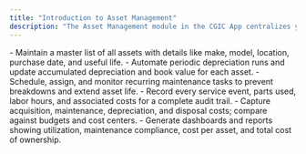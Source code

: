```yaml
---
title: "Introduction to Asset Management"
description: "The Asset Management module in the CGIC App centralizes your fixed assets—ensuring accurate tracking, valuation, upkeep, and cost control throughout the asset lifecycle."
---
```


<CardGroup cols={2}>
  <Card title="Asset Registry" icon="warehouse-full" iconType="duotone" href="https://cgic.mintlify.app/manufacturing/asset-management/asset-registry">
    - Maintain a master list of all assets with details like make, model, location, purchase date, and useful life.
  </Card>
  <Card title="Depreciation Tracking" icon="chart-line" iconType="duotone" href="https://cgic.mintlify.app/manufacturing/asset-management/depreciation-tracking">
    - Automate periodic depreciation runs and update accumulated depreciation and book value for each asset.
  </Card>
  <Card title="Preventive Maintenance" icon="grid-2-plus" iconType="duotone" href="https://cgic.mintlify.app/manufacturing/asset-management/preventive-maintenance">
    - Schedule, assign, and monitor recurring maintenance tasks to prevent breakdowns and extend asset life.
  </Card>
  <Card title="Maintenance History Logs" icon="database" iconType="duotone" href="https://cgic.mintlify.app/manufacturing/asset-management/maintenance-history-logs">
    - Record every service event, parts used, labor hours, and associated costs for a complete audit trail.
  </Card>
  <Card title="Expense Monitoring" icon="chart-line-down" iconType="duotone" href="https://cgic.mintlify.app/manufacturing/asset-management/expense-monitoring">
    - Capture acquisition, maintenance, depreciation, and disposal costs; compare against budgets and cost centers.
  </Card>
  <Card title="Asset Performance Reports" icon="file-chart-column" iconType="duotone" href="https://cgic.mintlify.app/manufacturing/asset-management/asset-performance-reports">
    - Generate dashboards and reports showing utilization, maintenance compliance, cost per asset, and total cost of ownership.
  </Card>
</CardGroup>